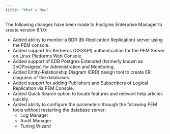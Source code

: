 ```yaml
---
title: "What's New"
---
```


The following changes have been made to Postgres Enterprise Manager to create version 8.1.0:

-   Added ability to monitor a BDR (Bi-Replication Replication) server using the PEM console.
-   Added support for Kerberos (GSSAPI) authentication for the PEM Server on Linux Platforms Web Console.
-   Added support of EDB Postgres Extended (formerly known as 2nQPostgres) for Administration and Monitoring.
-   Added Entity-Relationship Diagram (ERD) design tool to create ER diagrams of the databases.
-   Added support for adding Publishers and Subscribers of Logical Replication via PEM Console.
-   Added Quick Search option to locate features and relevant help articles quickly.
-   Added ability to configure the parameters through the following PEM tools without restarting the database server:
    -   Log Manager
    -   Audit Manager
    -   Tuning Wizard
